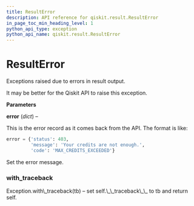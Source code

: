 ```yaml
---
title: ResultError
description: API reference for qiskit.result.ResultError
in_page_toc_min_heading_level: 1
python_api_type: exception
python_api_name: qiskit.result.ResultError
---
```


# ResultError

<Class id="qiskit.result.ResultError" isDedicatedPage={true} github="https://github.com/qiskit/qiskit/tree/stable/0.14/qiskit/result/exceptions.py" signature="ResultError(error)" modifiers="exception">
  Exceptions raised due to errors in result output.

  It may be better for the Qiskit API to raise this exception.

  **Parameters**

  **error** (*dict*) –

  This is the error record as it comes back from the API. The format is like:

  ```python
  error = {'status': 403,
           'message': 'Your credits are not enough.',
           'code': 'MAX_CREDITS_EXCEEDED'}
  ```

  Set the error message.

  ### with\_traceback

  <Function id="qiskit.result.ResultError.with_traceback" signature="with_traceback()">
    Exception.with\_traceback(tb) – set self.\_\_traceback\_\_ to tb and return self.
  </Function>
</Class>

